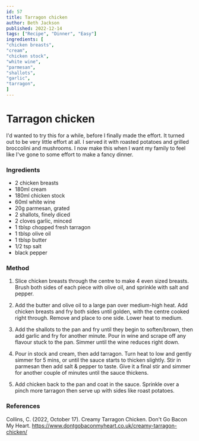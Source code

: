 ```yaml
---
id: 57
title: Tarragon chicken
author: Beth Jackson
published: 2022-12-14
tags: ["Recipe", "Dinner", "Easy"]
ingredients: [
"chicken breasts",
"cream",
"chicken stock",
"white wine",
"parmesan",
"shallots",
"garlic",
"tarragon",
]
---
```


# Tarragon chicken

<BlogTextWrapper>

I'd wanted to try this for a while, before I finally made the effort. It turned out to be very little effort at all. I served it with roasted potatoes and grilled broccolini and mushrooms. I now make this when I want my family to feel like I've gone to some effort to make a fancy dinner.

</BlogTextWrapper>

<BlogTextWrapper>

### Ingredients

- 2 chicken breasts
- 180ml cream
- 180ml chicken stock
- 60ml white wine
- 20g parmesan, grated
- 2 shallots, finely diced
- 2 cloves garlic, minced
- 1 tblsp chopped fresh tarragon
- 1 tblsp olive oil
- 1 tblsp butter
- 1/2 tsp salt
- black pepper

</BlogTextWrapper>

<BlogTextWrapper>

### Method

1. Slice chicken breasts through the centre to make 4 even sized breasts. Brush both sides of each piece with olive oil, and sprinkle with salt and pepper.

2. Add the butter and olive oil to a large pan over medium-high heat. Add chicken breasts and fry both sides until golden, with the centre cooked right through. Remove and place to one side. Lower heat to medium.

3. Add the shallots to the pan and fry until they begin to soften/brown, then add garlic and fry for another minute. Pour in wine and scrape off any flavour stuck to the pan. Simmer until the wine reduces right down.

4. Pour in stock and cream, then add tarragon. Turn heat to low and gently simmer for 5 mins, or until the sauce starts to thicken slightly. Stir in parmesan then add salt & pepper to taste. Give it a final stir and simmer for another couple of minutes until the sauce thickens.

5. Add chicken back to the pan and coat in the sauce. Sprinkle over a pinch more tarragon then serve up with sides like roast potatoes.

</BlogTextWrapper>

<BlogTextWrapper>

### References

Collins, C. (2022, October 17). Creamy Tarragon Chicken. Don't Go Bacon My Heart. https://www.dontgobaconmyheart.co.uk/creamy-tarragon-chicken/

</BlogTextWrapper>

<ClickableTags tags={tags} />
